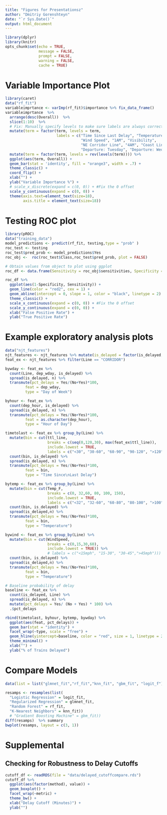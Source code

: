 ```yaml
---
title: "Figures for Presentationsz"
author: "Dmitriy Gorenshteyn"
date: "`r Sys.Date()`"
output: html_document
---
```


```r
library(dplyr)
library(knitr)
opts_chunk$set(echo = TRUE,
               message = FALSE,
               prompt = FALSE,
               warning = FALSE,
               cache = TRUE)
```


# Variable Importance Plot
```r
library(caret)
data("rf_fit")
variableimprtance <- varImp(rf_fit)$importance %>% fix_data_frame()
variableimprtance  %>% 
  arrange(desc(Overall))  %>% 
  slice(1:10)  %>% 
  # Fix: Manually specify levels to make sure labels are always correct
  mutate(term = factor(term, levels = term,
                       labels = c("Time Since Last Delay", "Temperature", 
                                  "Wind Speed", "1AM", "Visibility", 
                                  "NE Corridor Line", "4AM", "Coast Line", 
                                  "Departure: Tuesday", "Departure: Wednesday")))  %>%
  mutate(term = factor(term, levels = rev(levels(term)))) %>% 
  ggplot(aes(term, Overall)) + 
  geom_bar(stat = 'identity', fill = "orange3", width = .7) + 
  theme_classic() + 
  coord_flip() + 
  xlab("") + 
  ylab("Variable Importance %") +
  # scale_x_discrete(expand = c(0, 0)) + #Fix the 0 offset
  scale_y_continuous(expand = c(0, 0)) +
  theme(axis.text=element_text(size=18),
        axis.title = element_text(size=18))

```

# Testing ROC plot
```r
library(pROC)
data("training_data")
model_predictions <- predict(rf_fit, testing,type = "prob" )
roc_test <- testing
roc_test$pred_prob <- model_predictions$Yes
roc_obj <-  roc(roc_test$Class,roc_test$pred_prob, plot = FALSE)

# Obtain values from object to plot using ggplot
roc_df <- data.frame(Sensitivity = roc_obj$sensitivities, Specificity = roc_obj$specificities)

roc_df %>% 
  ggplot(aes(1-Specificity, Sensitivity)) + 
  geom_line(color = "red2", cex = 1) + 
  geom_abline(intercept = 0, slope = 1, color = "black", linetype = 2) + 
  theme_classic() + 
  scale_x_continuous(expand = c(0, 0)) + #Fix the 0 offset
  scale_y_continuous(expand = c(0, 0)) +
  xlab("False Positive Rate") +
  ylab("True Positive Rate")
```

# Example exploratory analysis plots  

```r
data("njt_features")
njt_features <- njt_features %>% mutate(is_delayed = factor(is_delayed, levels = c(TRUE,FALSE), labels = c("Yes","No")))
feat_ex <- njt_features %>% filter(Line == "CORRIDOR")

bywday <- feat_ex %>% 
  count(Line, dep_wday, is_delayed) %>% 
  spread(is_delayed, n) %>% 
  transmute(pct_delays = Yes/(No+Yes)*100,
         feat = dep_wday,
         type = "Day of Week")

byhour <- feat_ex %>% 
  count(dep_hour, is_delayed) %>% 
  spread(is_delayed, n) %>% 
  transmute(pct_delays = Yes/(No+Yes)*100,
         feat = as.character(dep_hour),
         type = "Hour of Day")

timetolast <- feat_ex %>% group_by(Line) %>%
  mutate(bin = cut(ttl_line, 
                   breaks = c(seq(0,120,30), max(feat_ex$ttl_line)),
                   include.lowest = TRUE,
                   labels = c("<30", "30-60", "60-90", "90-120", ">120")) ) %>% 
  count(bin, is_delayed) %>% 
  spread(is_delayed, n) %>% 
  transmute(pct_delays = Yes/(No+Yes)*100,
         feat = bin,
         type = "Time Since\nLast Delay")

bytemp <- feat_ex %>% group_by(Line) %>%
  mutate(bin = cut(Temp_F, 
                   breaks = c(0, 32,60, 80, 100, 150),
                   include.lowest = TRUE,
                   labels = c("<32", "32-60", "60-80", "80-100", ">100"))) %>% 
  count(bin, is_delayed) %>% 
  spread(is_delayed,n) %>% 
  transmute(pct_delays = Yes/(No+Yes)*100,
         feat = bin,
         type = "Temperature")

bywind <- feat_ex %>% group_by(Line) %>%
  mutate(bin = cut(WindSpeed, 
                   breaks = c(0,15,30,60),
                   include.lowest = TRUE)) %>% 
                   # labels = c("<15mph", "15-30", "30-45",">45mph"))) %>% 
  count(bin, is_delayed) %>% 
  spread(is_delayed,n) %>% 
  transmute(pct_delays = Yes/(No+Yes)*100,
         feat = bin,
         type = "Temperature")

# Baseline probability of delay
baseline <- feat_ex %>% 
  count(is_delayed, Line) %>% 
  spread(is_delayed, n) %>% 
  mutate(pct_delays = Yes/ (No + Yes) * 100) %>%
  .$pct_delays

rbind(timetolast, byhour, bytemp, bywday) %>% 
  ggplot(aes(feat, pct_delays)) + 
  geom_bar(stat = "identity") + 
  facet_wrap(~type, scale = "free") + 
  geom_hline(yintercept=baseline, color = "red", size = 1, linetype = 2) + 
  theme_minimal() + 
  xlab("") + 
  ylab("% of Trains Delayed")

```

# Compare Models
```r
data(list = list("glmnet_fit","rf_fit","knn_fit", "gbm_fit", "logit_f"))

resamps <- resamples(list(
  "Logistic Regression" = logit_fit, 
  "Regularized Regression" = glmnet_fit, 
  "Random Forest" = rf_fit, 
  "K-Nearest Neighbors" = knn_fit))
  # "Gradient Boosting Machine" = gbm_fit))
diff(resamps)  %>% summary
bwplot(resamps, layout = c(3, 1))
```

# Supplemental  

## Checking for Robustness to Delay Cutoffs  
```r
cutoff_df <- readRDS(file = "data/delayed_cutoffcompare.rds")
cutoff_df %>% 
  ggplot(aes(factor(method), value)) + 
  geom_boxplot() + 
  facet_wrap(~metric) + 
  theme_bw() +
  xlab("Delay Cutoff (Minutes)") +
  ylab("")

```

